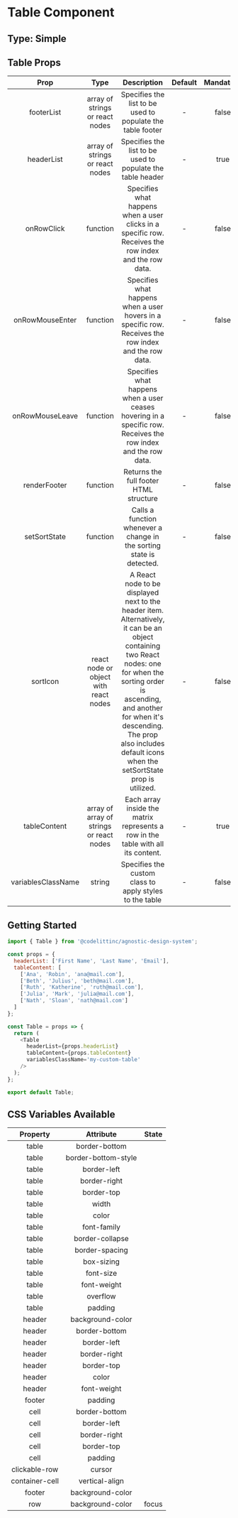 # Table Component

## Type: Simple

## Table Props

|        Prop        |                   Type                   |                                                                                                                                     Description                                                                                                                                      | Default | Mandatory |
| :----------------: | :--------------------------------------: | :----------------------------------------------------------------------------------------------------------------------------------------------------------------------------------------------------------------------------------------------------------------------------------: | :-----: | :-------: |
|     footerList     |     array of strings or react nodes      |                                                                                                              Specifies the list to be used to populate the table footer                                                                                                              |    -    |   false   |
|     headerList     |     array of strings or react nodes      |                                                                                                              Specifies the list to be used to populate the table header                                                                                                              |    -    |   true    |
|     onRowClick     |                 function                 |                                                                                        Specifies what happens when a user clicks in a specific row. Receives the row index and the row data.                                                                                         |    -    |   false   |
|  onRowMouseEnter   |                 function                 |                                                                                        Specifies what happens when a user hovers in a specific row. Receives the row index and the row data.                                                                                         |    -    |   false   |
|  onRowMouseLeave   |                 function                 |                                                                                    Specifies what happens when a user ceases hovering in a specific row. Receives the row index and the row data.                                                                                    |    -    |   false   |
|    renderFooter    |                 function                 |                                                                                                                        Returns the full footer HTML structure                                                                                                                        |    -    |   false   |
|    setSortState    |                 function                 |                                                                                                         Calls a function whenever a change in the sorting state is detected.                                                                                                         |    -    |   false   |
|      sortIcon      |  react node or object with react nodes   | A React node to be displayed next to the header item. Alternatively, it can be an object containing two React nodes: one for when the sorting order is ascending, and another for when it's descending. The prop also includes default icons when the setSortState prop is utilized. |    -    |   false   |
|    tableContent    | array of array of strings or react nodes |                                                                                                   Each array inside the matrix represents a row in the table with all its content.                                                                                                   |    -    |   true    |
| variablesClassName |                  string                  |                                                                                                               Specifies the custom class to apply styles to the table                                                                                                                |    -    |   false   |

## Getting Started

```javascript
import { Table } from '@codelittinc/agnostic-design-system';

const props = {
  headerList: ['First Name', 'Last Name', 'Email'],
  tableContent: [
    ['Ana', 'Robin', 'ana@mail.com'],
    ['Beth', 'Julius', 'beth@mail.com'],
    ['Ruth', 'Katherine', 'ruth@mail.com'],
    ['Julia', 'Mark', 'julia@mail.com'],
    ['Nath', 'Sloan', 'nath@mail.com']
  ]
};

const Table = props => {
  return (
    <Table
      headerList={props.headerList}
      tableContent={props.tableContent}
      variablesClassName='my-custom-table'
    />
  );
};

export default Table;
```

## CSS Variables Available

|    Property    |      Attribute      | State |
| :------------: | :-----------------: | :---: |
|     table      |    border-bottom    |       |
|     table      | border-bottom-style |       |
|     table      |     border-left     |       |
|     table      |    border-right     |       |
|     table      |     border-top      |       |
|     table      |        width        |       |
|     table      |        color        |       |
|     table      |     font-family     |       |
|     table      |   border-collapse   |       |
|     table      |   border-spacing    |       |
|     table      |     box-sizing      |       |
|     table      |      font-size      |       |
|     table      |     font-weight     |       |
|     table      |      overflow       |       |
|     table      |       padding       |       |
|     header     |  background-color   |       |
|     header     |    border-bottom    |       |
|     header     |     border-left     |       |
|     header     |    border-right     |       |
|     header     |     border-top      |       |
|     header     |        color        |       |
|     header     |     font-weight     |       |
|     footer     |       padding       |       |
|      cell      |    border-bottom    |       |
|      cell      |     border-left     |       |
|      cell      |    border-right     |       |
|      cell      |     border-top      |       |
|      cell      |       padding       |       |
| clickable-row  |       cursor        |       |
| container-cell |   vertical-align    |       |
|     footer     |  background-color   |       |
|      row       |  background-color   | focus |
